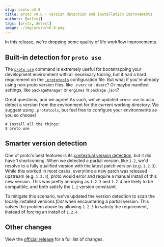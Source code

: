 ```yaml
---
slug: proto-v0.8
title: proto v0.8 - Version detection and installation improvements
authors: [milesj]
tags: [proto, detect]
image: ./img/proto/v0.8.png
---
```


In this release, we're dropping some quality of life workflow improvements.

<!--truncate-->

## Built-in detection for `proto use`

The [`proto use`](/docs/proto/commands/use) command is extremely useful for bootstrapping your
development environment with all necessary tooling, but it had a hard requirement on the
[`.prototools`](/docs/proto/config) configuration file. But what if you're already using non-proto
version files, like `.nvmrc` or `.dvmrc`? Or maybe manifest settings, like `packageManager` or
`engines` in `package.json`?

Great questions, and we agree! As such, we've updated `proto use` to _also_ detect a version from
the environment for the current working directory. We suggest using `.prototools`, but feel free to
configure your environments as you so choose!

```shell
# Install all the things!
$ proto use
```

## Smarter version detection

One of proto's best features is its [contextual version detection](/docs/proto/detection), but it
did have 1 shortcoming. When we detected a partial version, like `1.2`, we'd resolve to a fully
qualified version with the latest patch version (e.g. `1.2.3`). While this worked in most cases,
everytime a new patch was released upstream (e.g. `1.2.4`), proto would error and require a manual
install of this new version. This was pretty annoying as `1.2.3` and `1.2.4` are likely to be
compatible, and both satisfy the `1.2` version constraint.

To mitigate this scenario, we've updated the version detection to scan the locally installed
versions _first_ when encountering a partial version. This solves the problem above by allowing
`1.2.3` to satisfy the requirement, instead of forcing an install of `1.2.4`.

## Other changes

View the [official release](https://github.com/moonrepo/proto/releases/tag/v0.8.0) for a full list
of changes.
